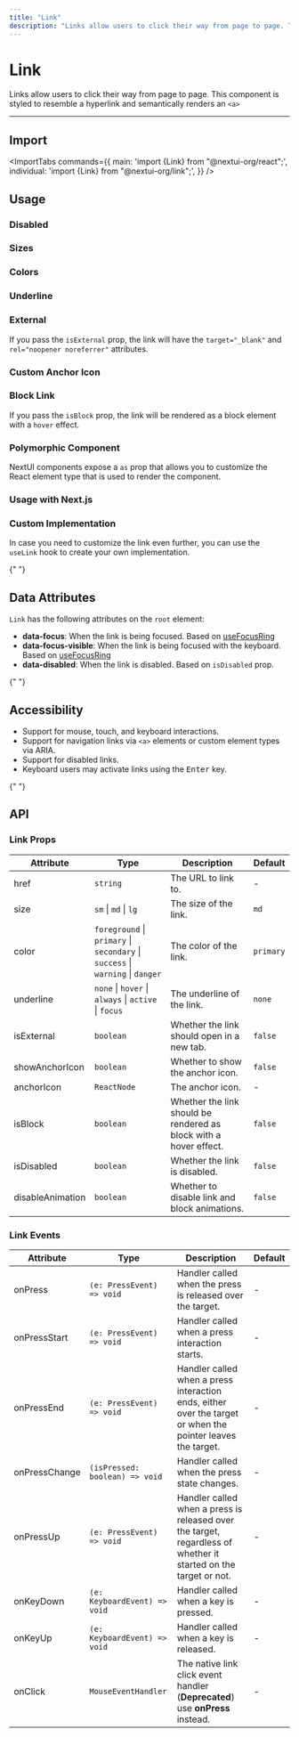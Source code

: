 ```yaml
---
title: "Link"
description: "Links allow users to click their way from page to page. This component is styled to resemble a hyperlink and semantically renders an <a>"
---
```



# Link

Links allow users to click their way from page to page. This component is styled to resemble a hyperlink and semantically renders an `<a>`

<ComponentLinks component="link" reactAriaHook="useLink" />

---

<CarbonAd/>

## Import

<ImportTabs
  commands={{
    main: 'import {Link} from "@nextui-org/react";',
    individual: 'import {Link} from "@nextui-org/link";',
  }}
/>

## Usage

<CodeDemo title="Usage" files={linkContent.usage} />

### Disabled

<CodeDemo title="Disabled" files={linkContent.disabled} />

### Sizes

<CodeDemo title="Sizes" files={linkContent.sizes} />

### Colors

<CodeDemo title="Colors" files={linkContent.colors} />

### Underline

<CodeDemo title="Underline" files={linkContent.underline} />

### External

If you pass the `isExternal` prop, the link will have the `target="_blank"` and `rel="noopener noreferrer"` attributes.

<CodeDemo title="External" files={linkContent.external} />

### Custom Anchor Icon

<CodeDemo title="Custom Anchor Icon" files={linkContent.customAnchorIcon} />

### Block Link

If you pass the `isBlock` prop, the link will be rendered as a block element with a `hover` effect.

<CodeDemo title="Block Link" files={linkContent.block} />

### Polymorphic Component

NextUI components expose a `as` prop that allows you to customize the React element type that is used to render the component.

<CodeDemo title="Polymorphic Component" files={linkContent.polymorphic} />

### Usage with Next.js

<CodeDemo
  showPreview={false}
  defaultExpanded={true}
  title="Usage with Next.js "
  files={linkContent.nextjs}
/>

### Custom Implementation

In case you need to customize the link even further, you can use the `useLink` hook to create your own implementation.

<CodeDemo showPreview={false} title="Custom implementation" files={linkContent.customImpl} />

<Spacer y={4} />{" "}

## Data Attributes

`Link` has the following attributes on the `root` element:

- **data-focus**:
  When the link is being focused. Based on [useFocusRing](https://react-spectrum.adobe.com/react-aria/useFocusRing.html)
- **data-focus-visible**:
  When the link is being focused with the keyboard. Based on [useFocusRing](https://react-spectrum.adobe.com/react-aria/useFocusRing.html)
- **data-disabled**:
  When the link is disabled. Based on `isDisabled` prop.

<Spacer y={4} />{" "}

## Accessibility

- Support for mouse, touch, and keyboard interactions.
- Support for navigation links via `<a>` elements or custom element types via ARIA.
- Support for disabled links.
- Keyboard users may activate links using the <Kbd>Enter</Kbd> key.

<Spacer y={4} />{" "}

## API

### Link Props

| Attribute        | Type                                                                           | Description                                                       | Default   |
| ---------------- | ------------------------------------------------------------------------------ | ----------------------------------------------------------------- | --------- |
| href             | `string`                                                                       | The URL to link to.                                               | -         |
| size             | `sm` \| `md` \| `lg`                                                           | The size of the link.                                             | `md`      |
| color            | `foreground` \| `primary` \| `secondary` \| `success` \| `warning` \| `danger` | The color of the link.                                            | `primary` |
| underline        | `none` \| `hover` \| `always` \| `active` \| `focus`                           | The underline of the link.                                        | `none`    |
| isExternal       | `boolean`                                                                      | Whether the link should open in a new tab.                        | `false`   |
| showAnchorIcon   | `boolean`                                                                      | Whether to show the anchor icon.                                  | `false`   |
| anchorIcon       | `ReactNode`                                                                    | The anchor icon.                                                  | -         |
| isBlock          | `boolean`                                                                      | Whether the link should be rendered as block with a hover effect. | `false`   |
| isDisabled       | `boolean`                                                                      | Whether the link is disabled.                                     | `false`   |
| disableAnimation | `boolean`                                                                      | Whether to disable link and block animations.                     | `false`   |

### Link Events

| Attribute     | Type                           | Description                                                                                                     | Default |
| ------------- | ------------------------------ | --------------------------------------------------------------------------------------------------------------- | ------- |
| onPress       | `(e: PressEvent) => void`      | Handler called when the press is released over the target.                                                      | -       |
| onPressStart  | `(e: PressEvent) => void`      | Handler called when a press interaction starts.                                                                 | -       |
| onPressEnd    | `(e: PressEvent) => void`      | Handler called when a press interaction ends, either over the target or when the pointer leaves the target.     | -       |
| onPressChange | `(isPressed: boolean) => void` | Handler called when the press state changes.                                                                    | -       |
| onPressUp     | `(e: PressEvent) => void`      | Handler called when a press is released over the target, regardless of whether it started on the target or not. | -       |
| onKeyDown     | `(e: KeyboardEvent) => void`   | Handler called when a key is pressed.                                                                           | -       |
| onKeyUp       | `(e: KeyboardEvent) => void`   | Handler called when a key is released.                                                                          | -       |
| onClick       | `MouseEventHandler`            | The native link click event handler (**Deprecated**) use **onPress** instead.                                   | -       |
